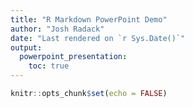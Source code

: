 ```yaml
---
title: "R Markdown PowerPoint Demo"
author: "Josh Radack"
date: "Last rendered on `r Sys.Date()`"
output:
  powerpoint_presentation:
    toc: true
---
```


```r
knitr::opts_chunk$set(echo = FALSE)
```


